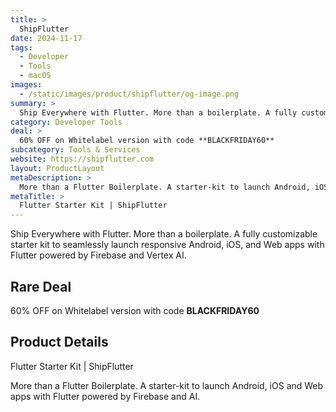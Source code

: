 ```yaml
---
title: >
  ShipFlutter
date: 2024-11-17
tags:
  - Developer
  - Tools
  - macOS
images:
  - /static/images/product/shipflutter/og-image.png
summary: >
  Ship Everywhere with Flutter. More than a boilerplate. A fully customizable starter kit to seamlessly launch responsive Android, iOS, and Web apps with Flutter powered by Firebase and Vertex AI.
category: Developer Tools
deal: >
  60% OFF on Whitelabel version with code **BLACKFRIDAY60**
subcategory: Tools & Services
website: https://shipflutter.com
layout: ProductLayout
metaDescription: >
  More than a Flutter Boilerplate. A starter-kit to launch Android, iOS and Web apps with Flutter powered by Firebase and AI.
metaTitle: >
  Flutter Starter Kit | ShipFlutter
---
```

Ship Everywhere with Flutter. More than a boilerplate. A fully customizable starter kit to seamlessly launch responsive Android, iOS, and Web apps with Flutter powered by Firebase and Vertex AI.

## Rare Deal

60% OFF on Whitelabel version with code **BLACKFRIDAY60**
## Product Details
Flutter Starter Kit | ShipFlutter

More than a Flutter Boilerplate. A starter-kit to launch Android, iOS and Web apps with Flutter powered by Firebase and AI.
